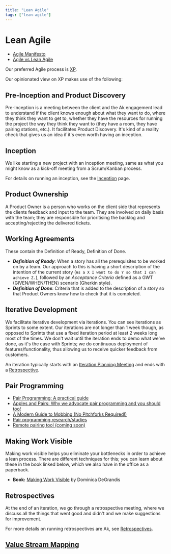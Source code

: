 ```yaml
---
title: "Lean Agile"
tags: ["lean-agile"]
---
```



# Lean Agile

- [Agile Manifesto](http://agilemanifesto.org/principles.html)
- [Agile vs Lean Agile](https://hackerchick.com/agile-vs-lean-yeah-yeah-whats-the-difference/)

Our preferred Agile process is [XP](https://en.wikipedia.org/wiki/Extreme_programming).

Our opinionated view on XP makes use of the following:

## Pre-Inception and Product Discovery

Pre-Inception is a meeting between the client and the Ak engagement lead to understand if the client knows enough about what they want to do, where they think they want to get to, whether they have the resources for running the project the way they think they want to (they have a room, they have pairing stations, etc.). It facilitates Product Discovery. It's kind of a reality check that gives us an idea if it's even worth having an inception.

## Inception

We like starting a new project with an inception meeting, same as what you might know as a kick-off meeting from a Scrum/Kanban process.

For details on running an inception, see the [Inception](./inception.md) page.

## Product Ownership
A Product Owner is a person who works on the client side that represents the clients feedback and input to the team. They are involved on daily basis with the team; they are responsible for prioritising the backlog and accepting/rejecting the delivered tickets.

## Working Agreements
These contain the Definition of Ready, Definition of Done.

- _**Definition of Ready**_: When a story has all the prerequisites to be worked on by a team. Our approach to this is having a short description of the intention of the current story (`As a X I want to do Y so that I can achieve Z.`), followed by an *Acceptance Criteria* defined as a GWT (GIVEN/WHEN/THEN) scenario (Gherkin style).
- _**Definition of Done**_: Criteria that is added to the description of a story so that Product Owners know how to check that it is completed.

## Iterative Development
We facilitate iterative development via iterations. You can see iterations as Sprints to some extent. Our iterations are not longer than 1 week though, as opposed to Sprints that use a fixed iteration period at least 2 weeks long most of the times. We don't wait until the iteration ends to demo what we've done, as it's the case with Sprints; we do continuous deployment of features/functionality, thus allowing us to receive quicker feedback from customers.

An iteration typically starts with an [Iteration Planning Meeting](./iteration-planning-meeting.md)
and ends with a [Retrospective](./retrospectives.md).

## Pair Programming

* [Pair Programming: A practical guide](https://cloudnative.ly/pair-programming-a-practical-guide-61ef4698c139)
* [Apples and Pairs: Why we advocate pair programming and you should too!](https://cloudnative.ly/apples-and-pairs-why-we-advocate-pair-programming-and-you-should-too-7a1d9a2d83c1)
* [A Modern Guide to Mobbing (No Pitchforks Required!)](https://cloudnative.ly/a-modern-guide-to-mobbing-no-pitchforks-required-402114e9330f)
* [Pair programming research/studies](https://tuple.app/pair-programming-guide/scientific-research-into-pair-programming)
* [Remote pairing tool (coming soon)](https://tuple.app)


## Making Work Visible
Making work visible helps you eliminate your bottlenecks in order to achieve a lean process. There are different techniques for this; you can learn about these in the book linked below, which we also have in the office as a paperback.

- **Book:** [Making Work Visible](https://www.amazon.co.uk/Making-Work-Visible-Exposing-Optimize-ebook/dp/B076BYZ6VN/ref=sr_1_1?ie=UTF8&qid=1530280557&sr=8-1&keywords=making+work+visible) by Dominica DeGrandis

## Retrospectives
At the end of an iteration, we go through a retrospective meeting, where we discuss all the things that went good and didn't and we make suggestions for improvement.

For more details on running retrospectives are Ak, see [Retrospectives](./retrospectives.md).

## [Value Stream Mapping](https://cloudnative.ly/running-a-value-stream-mapping-session-5e1d43fba0)
